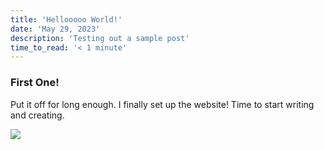 ```yaml
---
title: 'Hellooooo World!'
date: 'May 29, 2023'
description: 'Testing out a sample post'
time_to_read: '< 1 minute'
---
```


### First One!

Put it off for long enough. I finally set up the website! Time to start writing and creating.

<div className="flex justify-center">
  <Image
    width={200}
    height={150}
    quality={100}
    src="/hello_world_note_img.png"
  />
</div>
